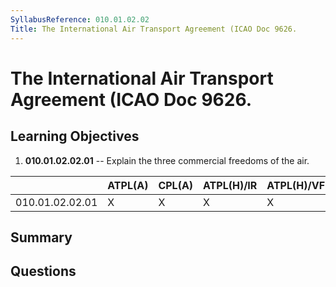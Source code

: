 ```yaml
---
SyllabusReference: 010.01.02.02
Title: The International Air Transport Agreement (ICAO Doc 9626.
---
```


# The International Air Transport Agreement (ICAO Doc 9626.

## Learning Objectives

1. **010.01.02.02.01** -- Explain the three commercial freedoms of the air.

|                 | ATPL(A) | CPL(A) | ATPL(H)/IR | ATPL(H)/VFR | CPL(H) | IR  | CBIR(A) |
| --------------- | ------- | ------ | ---------- | ----------- | ------ | --- | ------- |
| 010.01.02.02.01 | X       | X      | X          | X           | X      |     |         |

## Summary

## Questions
